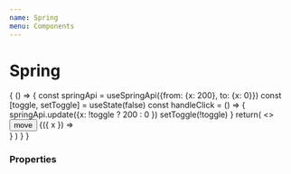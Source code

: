 ```yaml
---
name: Spring
menu: Components
---
```



# Spring 

<Playground>
  {
    () => {
      const springApi = useSpringApi({from: {x: 200}, to: {x: 0}}) 
      const [toggle, setToggle] = useState(false)
      const handleClick = () => {
        springApi.update({x: !toggle ? 200 : 0 })
        setToggle(!toggle)
      }
      return(
        <>
          <button onClick={handleClick} style={{padding: '5px', backgroundColor: 'blue'}}>move</button>
          <Spring springApi={springApi}>
            {({ x }) =>
              <div style={{
                display: 'flex', justifyContent: 'center', alignItems: 'center', border: 'solid 2px', width: '500px', height: '80px'
                }}
              >
                <div style={{position: 'relative', left: x + 'px', backgroundColor: 'lightBlue', width: '50px', height: '50px', borderRadius: '9999px'}}/>
              </div>
            }
          </Spring>
        </>
      )
    }
  }
</Playground>

### Properties

<Props of={Spring} />